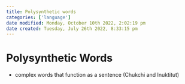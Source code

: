 ```yaml
---
title: Polysynthetic words
categories: ['language']
date modified: Monday, October 10th 2022, 2:02:19 pm
date created: Tuesday, July 26th 2022, 8:33:15 pm
---
```


# Polysynthetic Words
- complex words that function as a sentence (Chukchi and Inuktitut)



